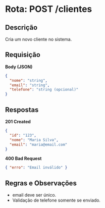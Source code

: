 # Rota: POST /clientes

## Descrição

Cria um novo cliente no sistema.

## Requisição

**Body (JSON)**

```json
{
  "nome": "string",
  "email": "string",
  "telefone": "string (opcional)"
}
```

## Respostas

**201 Created**

```json
{
  "id": "123",
  "nome": "Maria Silva",
  "email": "maria@email.com"
}
```

**400 Bad Request**

```json
{ "erro": "Email inválido" }
```

## Regras e Observações

- email deve ser único.
- Validação de telefone somente se enviado.

